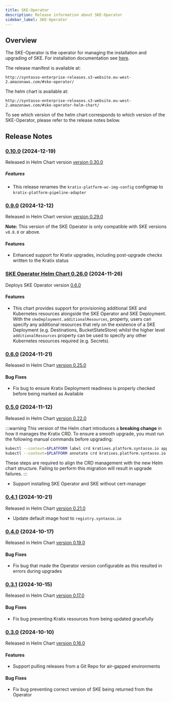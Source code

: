 ```yaml
---
title: SKE-Operator
description: Release information about SKE-Operator
sidebar_label: SKE-Operator
---
```


## Overview

The SKE-Operator is the operator for managing the installation and upgrading of
SKE. For installation documentation see [here](/ske/kratix/intro).

The release manifest is available at:

```
http://syntasso-enterprise-releases.s3-website.eu-west-2.amazonaws.com/#ske-operator/
```

The helm chart is available at:

```
http://syntasso-enterprise-releases.s3-website.eu-west-2.amazonaws.com/#ske-operator-helm-chart/
```

To see which version of the helm chart corresponds to which version of the
SKE-Operator, please refer to the release notes below.

## Release Notes

### [0.10.0](http://syntasso-enterprise-releases.s3-website.eu-west-2.amazonaws.com/#ske-operator/v0.10.0/) (2024-12-19)

Released in Helm Chart version [version 0.30.0](http://syntasso-enterprise-releases.s3-website.eu-west-2.amazonaws.com/#ske-operator-helm-chart/0.29.0/)

##### Features

* This release renames the `kratix-platform-wc-img-config` configmap to `kratix-platform-pipeline-adapter`

### [0.9.0](http://syntasso-enterprise-releases.s3-website.eu-west-2.amazonaws.com/#ske-operator/v0.9.0/) (2024-12-12)

Released in Helm Chart version [version 0.29.0](http://syntasso-enterprise-releases.s3-website.eu-west-2.amazonaws.com/#ske-operator-helm-chart/0.29.0/)

**Note:** This version of the SKE Operator is only compatible with SKE versions `v0.8.0` or above.

#### Features

* Enhanced support for Kratix upgrades, including post-upgrade checks written to the Kratix status

### [SKE Operator Helm Chart 0.26.0](http://syntasso-enterprise-releases.s3-website.eu-west-2.amazonaws.com/#ske-operator-helm-chart/0.26.0/) (2024-11-26)

Deploys SKE Operator version [0.6.0](http://syntasso-enterprise-releases.s3-website.eu-west-2.amazonaws.com/#ske-operator/v0.6.0/)

#### Features

* This chart provides support for provisioning additional SKE and Kubernetes resources alongside the SKE Operator and SKE Deployment. With the
`skeDeployment.additionalResources`, property, users can specify any additional resources that rely on the existence of a SKE Deployment
(e.g. Destinations, BucketStateStore) whilst the higher level `additionalResources` property can be used to specify any other Kubernetes resources
required (e.g. Secrets).

### [0.6.0](http://syntasso-enterprise-releases.s3-website.eu-west-2.amazonaws.com/#ske-operator/v0.6.0/) (2024-11-21)

Released in Helm Chart [version 0.25.0](http://syntasso-enterprise-releases.s3-website.eu-west-2.amazonaws.com/#ske-operator-helm-chart/0.25.0/)

#### Bug Fixes

* Fix bug to ensure Kratix Deployment readiness is properly checked before being marked as Available

### [0.5.0](http://syntasso-enterprise-releases.s3-website.eu-west-2.amazonaws.com/#ske-operator/v0.5.0/) (2024-11-12)

Released in Helm Chart [version 0.22.0](http://syntasso-enterprise-releases.s3-website.eu-west-2.amazonaws.com/#ske-operator-helm-chart/0.22.0/)

:::warning
This version of the Helm chart introduces a **breaking change** in how it manages
the Kratix CRD. To ensure a smooth upgrade, you must run the following manual
commands before upgrading:

```bash
kubectl --context=$PLATFORM label crd kratixes.platform.syntasso.io app.kubernetes.io/managed-by=Helm
kubectl --context=$PLATFORM annotate crd kratixes.platform.syntasso.io meta.helm.sh/release-name=ske-operator meta.helm.sh/release-namespace=kratix-platform-system
```

These steps are required to align the CRD management with the new Helm chart
structure. Failing to perform this migration will result in upgrade failures.
:::

* Support installing SKE Operator and SKE without cert-manager

### [0.4.1](http://syntasso-enterprise-releases.s3-website.eu-west-2.amazonaws.com/#ske-operator/v0.4.1/) (2024-10-21)

Released in Helm Chart [version 0.21.0](http://syntasso-enterprise-releases.s3-website.eu-west-2.amazonaws.com/#ske-operator-helm-chart/0.21.0/)

* Update default image host to `registry.syntasso.io`

### [0.4.0](http://syntasso-enterprise-releases.s3-website.eu-west-2.amazonaws.com/#ske-operator/v0.4.0/) (2024-10-17)

Released in Helm Chart [version 0.19.0](http://syntasso-enterprise-releases.s3-website.eu-west-2.amazonaws.com/#ske-operator-helm-chart/0.19.0/)

#### Bug Fixes

* Fix bug that made the Operator version configurable as this resulted in errors during upgrades

### [0.3.1](http://syntasso-enterprise-releases.s3-website.eu-west-2.amazonaws.com/#ske-operator/v0.3.1/) (2024-10-15)

Released in Helm Chart [version 0.17.0](http://syntasso-enterprise-releases.s3-website.eu-west-2.amazonaws.com/#ske-operator-helm-chart/0.17.0/)

#### Bug Fixes

* Fix bug preventing Kratix resources from being updated gracefully

### [0.3.0](http://syntasso-enterprise-releases.s3-website.eu-west-2.amazonaws.com/#ske-operator/v0.3.0/) (2024-10-10)

Released in Helm Chart [version 0.16.0](http://syntasso-enterprise-releases.s3-website.eu-west-2.amazonaws.com/#ske-operator-helm-chart/0.16.0/)

#### Features

* Support pulling releases from a Git Repo for air-gapped environments


#### Bug Fixes

* Fix bug preventing correct version of SKE being returned from the Operator
